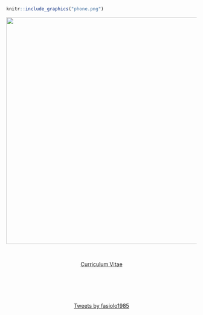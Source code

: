 
<br>

```r
knitr::include_graphics("phone.png")
```

<center>

<img src="phone.jpg" style="width:600px;"/> 

</center>

<center>
[<i class="fa fa-envelope-o"></i>](mailto:matteo.fasiolo@bristol.ac.uk) \ \ \ \ [<i class="fa fa-institution"></i>](http://www.bristol.ac.uk/maths/people/matteo-fasiolo/index.html) \ \ \ [<i class="fa fa-graduation-cap"></i>](https://scholar.google.co.uk/citations?user=lu4oHaUAAAAJ&hl=en) \ \ \ [<i class="fa fa-twitter"></i>](https://twitter.com/fasiolo1985)
</center>

<center>
<a href="V_NOACCO_CV_02_07_2018#" class="download" title="CV">Curriculum Vitae</a>	

<br>
<br>



<br>

<a class="twitter-timeline" data-width="400" data-height="400" href="https://twitter.com/fasiolo1985?ref_src=twsrc%5Etfw">Tweets by fasiolo1985</a> <script async src="https://platform.twitter.com/widgets.js" charset="utf-8"></script>

